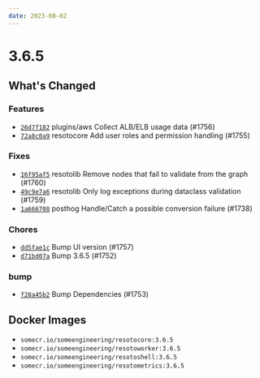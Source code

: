 ```yaml
---
date: 2023-08-02
---
```


# 3.6.5

## What's Changed

### Features

- [`26d7f182`](https://github.com/someengineering/resoto/commit/26d7f182) <span class="badge badge--secondary">plugins/aws</span> Collect ALB/ELB usage data (#1756)
- [`72a8c0a9`](https://github.com/someengineering/resoto/commit/72a8c0a9) <span class="badge badge--secondary">resotocore</span> Add user roles and permission handling (#1755)

### Fixes

- [`16f95af5`](https://github.com/someengineering/resoto/commit/16f95af5) <span class="badge badge--secondary">resotolib</span> Remove nodes that fail to validate from the graph (#1760)
- [`49c9e7a6`](https://github.com/someengineering/resoto/commit/49c9e7a6) <span class="badge badge--secondary">resotolib</span> Only log exceptions during dataclass validation (#1759)
- [`1a666708`](https://github.com/someengineering/resoto/commit/1a666708) <span class="badge badge--secondary">posthog</span> Handle/Catch a possible conversion failure (#1738)

### Chores

- [`dd5fae1c`](https://github.com/someengineering/resoto/commit/dd5fae1c) Bump UI version (#1757)
- [`d71bd07a`](https://github.com/someengineering/resoto/commit/d71bd07a) Bump 3.6.5 (#1752)

### bump

- [`f28a45b2`](https://github.com/someengineering/resoto/commit/f28a45b2) Bump Dependencies (#1753)

<!--truncate-->

## Docker Images

- `somecr.io/someengineering/resotocore:3.6.5`
- `somecr.io/someengineering/resotoworker:3.6.5`
- `somecr.io/someengineering/resotoshell:3.6.5`
- `somecr.io/someengineering/resotometrics:3.6.5`
